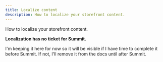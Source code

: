 ```yaml
---
title: Localize content
description: How to localize your storefront content.
---
```


How to localize your storefront content.

**Localization has no ticket for Summit.**

I'm keeping it here for now so it will be visible if I have time to complete it before Summit. If not, I'll remove it from the docs until after Summit.
